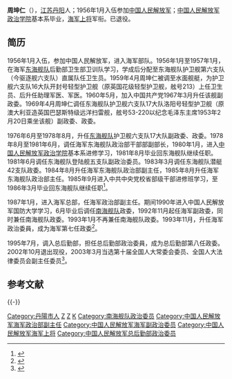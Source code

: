 {{中国人民解放军将领
| name = 周坤仁
| image name = 
| width = 300px
| job = 中国人民解放军第七任海军政治委员
| job-1 = 中国人民解放军第八任总后勤部政治委员
| job2 = 
| period = 1993年11月~1995年7月
| period-1 = 1995年7月~2002年10月
| birthname =
| other_names =
| foreign_names =
| english_names =
| Sex =男
| date of birth = 1937年9月10日
| place of birth = [[江苏|江苏]][[丹阳|丹阳]]
| date of death = 
| place of death = 
| nationality ={{PRC}}
| residence =[[北京|北京]]
| languages =[[汉语|汉语]]
| height =
| weight =
| party = {{CPC}}
| rank = [[File:PLAGeneral_r.png|60px]] [[中国人民解放军海军上将|中国人民解放军海军上将]]
| spouse = 
| relatives = 
| educate = 
*[[中国人民解放军政治学院|中国人民解放军政治学院]]基本系
*[[中共中央党校|中共中央党校]]
*[[中国人民解放军国防大学|中国人民解放军国防大学]]
| past = 
| work =
| award =
| rankrecord= 
*1956年1月被授予[[海军列兵|海军列兵]]军衔
*1988年9月被授予[[海军少将|海军少将]]军衔
*1993年7月晋升[[海军中将|海军中将]]军衔
*2000年6月晋升[[海军上将|海军上将]]军衔
}}

'''周坤仁'''（{{bd|1937年|9月|||catIdx=Zhou周}}），[[江苏|江苏]][[丹阳|丹阳]]人；1956年1月入伍参加[[中国人民解放军|中国人民解放军]]；[[中国人民解放军政治学院|中国人民解放军政治学院]]基本系毕业，[[海军上将|海军上将]]军衔。已退役。

==简历==
1956年1月入伍，参加中国人民解放军，进入海军部队。1956年1月至1957年1月，在海军[[东海舰队|东海舰队]]后勤部卫生部卫训队学习，学成后分配至东海舰队护卫舰第六支队（今驱逐舰六支队）直属队任卫生员。1959年4月周坤仁被调至水面舰艇，为护卫舰六支队16大队开封号轻型护卫舰（原英国花级轻型护卫舰，舷号213）上任卫生员、后升任助理军医、军医。1960年5月，加入中国共产党1967年3月升任该舰副政委。1969年4月周坤仁调任东海舰队护卫舰六支队17大队洛阳号轻型护卫舰（原澳大利亚造英国巴瑟斯特级远洋扫雷舰，舷号53-220以纪念毛泽东主席1953年2月20日乘坐该舰）副政委、政委。

1976年6月至1978年8月，升任[[东海舰队|东海舰队]]护卫舰六支队17大队副政委、政委。1978年8月至1981年6月，调任海军东海舰队政治部干部部副部长，1980年1月，进入[[中国人民解放军政治学院|中国人民解放军政治学院]]基本系进修学习，1981年8月毕业回东海舰队继续任职。1981年6月调任东海舰队登陆舰五支队副政治委员。1983年3月调任东海舰队潜艇42支队政委。1984年8月升任海军东海舰队政治部副主任，1985年8月升任海军东海舰队政治部主任。1985年9月进入中共中央党校省部级干部进修班学习，至1986年3月毕业回东海舰队继续任职<ref>{{Cite book|title=中国海军百科全书|last=中国海军百科全书编审委员会编|first=|publisher=北京：海潮出版社|year=1998.12|isbn=7-80151-041-0|location=|pages=1986}}</ref>。

1987年1月，进入海军总部，任海军政治部副主任。期间1990年进入中国人民解放军国防大学学习，6月毕业后调任[[南海舰队|南海舰队]]政委，1992年11月起任海军副政委，同时兼任南海舰队政委。1993年1月不再兼任南海舰队政委。1993年11月，升任海军政治委員，成为海军第七任政委<ref>{{Cite book|title=中国人物年鉴 1994|last=中华名人协会主办|first=|publisher=北京：华艺出版社|year=1994.10|isbn=7-80039-013-6|location=|pages=286}}</ref>。

1995年7月，调入总后勤部，担任总后勤部政治委員，成为总后勤部第八任政委。2002年10月退出现役，2003年3月当选第十届全国人大常委会委员、全国人大法律委员会副主任委员<ref>{{Cite book|title=中国共产党历届中央委员大辞典 1921-2003|last=中共中央组织部，中共中央党史研究室编|first=|publisher=北京：中共党史出版社|year=2004.11|isbn=7-80136-946-7|location=|pages=1129-1130}}</ref>。

== 参考文献 ==
{{Reflist}}

{{-}}
{{start box}}
{{s-mil|pla}}
{{s-before|[[周克玉|周克玉]]}}
{{s-title|[[中国人民解放军总后勤部|中国人民解放军总后勤部]]政治委员|1995年7月－2002年10月}}
{{s-after|[[张文台|张文台]]}}
{{s-before|[[魏金山|魏金山]]}}
{{s-title|[[中国人民解放军海军|中国人民解放军海军]]政治委员|1993年12月－1995年7月}} 
{{s-after|[[杨怀庆|杨怀庆]]}}
{{succession box|[[张海云|张海云]]|[[康富泉|康富泉]]|[[中国人民解放军海军|中国人民解放军海军]][[南海舰队|南海舰队]][[政治委员|政治委员]]|1990年6月－1993年1月}}
{{end box}}
{{中国人民解放军上将/2000}}
{{中国人民解放军总后勤部政治委员}}
{{中国人民解放军海军政治委员}}
{{中国人民解放军海军上将}}

[[Category:丹陽市人|Category:丹陽市人]]
[[Category:第十届全国人大常委会委员|Z]]
[[Category:中国共产党第十五届中央委员会委员|Z]]
[[Category:周姓|K]]
[[Category:南海舰队政治委员|Category:南海舰队政治委员]]
[[Category:中国人民解放军海军政治部副主任|Category:中国人民解放军海军政治部副主任]]
[[Category:中国人民解放军海军副政治委员|Category:中国人民解放军海军副政治委员]]
[[Category:中国人民解放军海军上将|Category:中国人民解放军海军上将]]
[[Category:中国人民解放军总后勤部政治委员|Category:中国人民解放军总后勤部政治委员]]